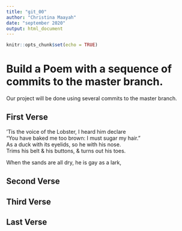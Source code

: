 ```yaml
---
title: "git_00"
author: "Christina Maayah"
date: "september 2020"
output: html_document
---
```


```r
knitr::opts_chunk$set(echo = TRUE)
```
# Build a Poem with a sequence of commits to the master branch.
Our project will be done using several commits to the master branch.
<!-- Do not modify or change any text in "!--" bracketed areas such as this --- these are instructions to
you, if you change any of this the git program will notice it and compromise your git merging strategy !-->

## First Verse 
<!--Put the first five lines of a poem by Lewis Carrol in this section!-->

'Tis the voice of the Lobster, I heard him declare  
"You have baked me too brown: I must sugar my hair."  
As a duck with its eyelids, so he with his nose.   
Trims his belt & his buttons, & turns out his toes.    
  
When the sands are all dry, he is gay as a lark,  

## Second Verse
<!--Put the first five lines of a poem by Robert Frost here!-->


  

## Third Verse
<!--Put the first two verses of The Walrus and the Carpenter here!-->

  


## Last Verse
<!--Put a short poem of your choice 8-20 lines,here!-->


